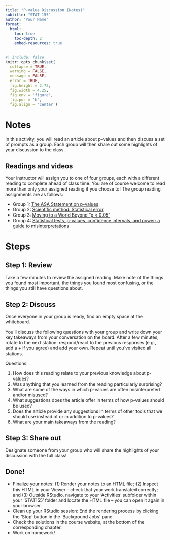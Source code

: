 ```yaml
---
title: "P-value Discussion (Notes)"
subtitle: "STAT 155"
author: "Your Name"
format:
  html:
    toc: true
    toc-depth: 2
    embed-resources: true
---
```



```r
#| include: false
knitr::opts_chunk$set(
  collapse = TRUE, 
  warning = FALSE,
  message = FALSE,
  error = TRUE,
  fig.height = 2.75, 
  fig.width = 4.25,
  fig.env = 'figure',
  fig.pos = 'h',
  fig.align = 'center')
```


# Notes

In this activity, you will read an article about p-values and then discuss a set of prompts as a group. Each group will then share out some highlights of your discussion to the class.

## Readings and videos

Your instructor will assign you to one of four groups, each with a different reading to complete ahead of class time. You are of course welcome to read more than only your assigned reading if you choose to! The group reading assignments are as follows:

-   Group 1: [The ASA Statement on p-values](https://www.tandfonline.com/doi/full/10.1080/00031305.2016.1154108)
-   Group 2: [Scientific method: Statistical error](https://www.nature.com/news/scientific-method-statistical-errors-1.14700)
-   Group 3: [Moving to a World Beyond "p \< 0.05"](https://www.tandfonline.com/doi/full/10.1080/00031305.2019.1583913)
-   Group 4: [Statistical tests, p-values, confidence intervals, and power: a guide to misinterpretations](https://drive.google.com/file/d/1dW6G8gO4PGAZP-cTf7w2EC29hmHbvdOq/view?usp=sharing)

# Steps

## Step 1: Review

Take a few minutes to review the assigned reading. Make note of the things you found most important, the things you found most confusing, or the things you still have questions about.

## Step 2: Discuss

Once everyone in your group is ready, find an empty space at the whiteboard.

You'll discuss the following questions with your group and write down your key takeaways from your conversation on the board. After a few minutes, rotate to the next station: respond/react to the previous responses (e.g., add a + if you agree) and add your own. Repeat until you've visited all stations.

Questions:

1.  How does this reading relate to your previous knowledge about p-values?
2.  Was anything that you learned from the reading particularly surprising?
3.  What are some of the ways in which p-values are often misinterpreted and/or misused?
4.  What suggestions does the article offer in terms of how p-values should be used?
5.  Does the article provide any suggestions in terms of other tools that we should use instead of or in addition to p-values?
6.  What are your main takeaways from the reading?

## Step 3: Share out

Designate someone from your group who will share the highlights of your discussion with the full class!


## Done!

- Finalize your notes: (1) Render your notes to an HTML file; (2) Inspect this HTML in your Viewer -- check that your work translated correctly; and (3) Outside RStudio, navigate to your 'Activities' subfolder within your 'STAT155' folder and locate the HTML file -- you can open it again in your browser.
- Clean up your RStudio session: End the rendering process by clicking the 'Stop' button in the 'Background Jobs' pane.
- Check the solutions in the course website, at the bottom of the corresponding chapter.
- Work on homework!


